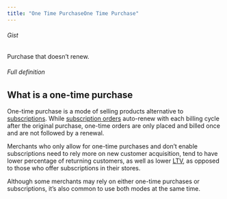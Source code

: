 ```yaml
---
title: "One Time PurchaseOne Time Purchase"
---
```


###### Gist

Purchase that doesn’t renew.

###### Full definition

## What is a one-time purchase

One-time purchase is a mode of selling products alternative to [subscriptions](/docs/glossary/subscription). While [subscription orders](/docs/glossary/subscription-order) auto-renew with each billing cycle after the original purchase, one-time orders are only placed and billed once and are not followed by a renewal.

Merchants who only allow for one-time purchases and don’t enable subscriptions need to rely more on new customer acquisition, tend to have lower percentage of returning customers, as well as lower [LTV](/docs/glossary/lifetime-value), as opposed to those who offer subscriptions in their stores.

Although some merchants may rely on either one-time purchases or subscriptions, it’s also common to use both modes at the same time.
